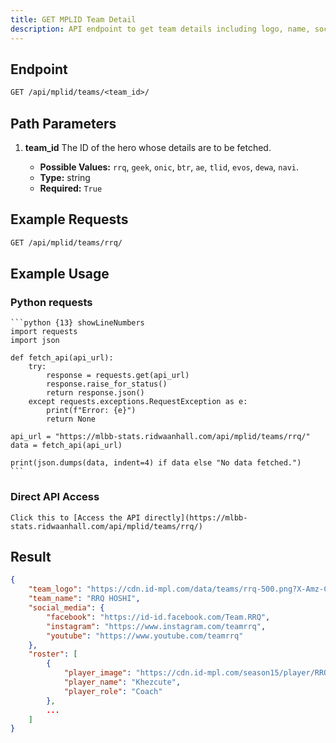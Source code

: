 ```yaml
---
title: GET MPLID Team Detail
description: API endpoint to get team details including logo, name, social media, and roster.
---
```


## Endpoint

```txt
GET /api/mplid/teams/<team_id>/
```

## Path Parameters

1. **team_id**
   The ID of the hero whose details are to be fetched.

   - **Possible Values:** `rrq`, `geek`, `onic`, `btr`, `ae`, `tlid`, `evos`, `dewa`, `navi`.
   - **Type:** string
   - **Required:** `True`

## Example Requests

```txt
GET /api/mplid/teams/rrq/
```

## Example Usage

### Python requests

    ```python {13} showLineNumbers
    import requests
    import json

    def fetch_api(api_url):
        try:
            response = requests.get(api_url)
            response.raise_for_status()
            return response.json()
        except requests.exceptions.RequestException as e:
            print(f"Error: {e}")
            return None

    api_url = "https://mlbb-stats.ridwaanhall.com/api/mplid/teams/rrq/"
    data = fetch_api(api_url)

    print(json.dumps(data, indent=4) if data else "No data fetched.")
    ```

### Direct API Access

    Click this to [Access the API directly](https://mlbb-stats.ridwaanhall.com/api/mplid/teams/rrq/)

## Result

```json {3} showLineNumbers
{
    "team_logo": "https://cdn.id-mpl.com/data/teams/rrq-500.png?X-Amz-Content-Sha256=UNSIGNED-PAYLOAD&X-Amz-Algorithm=AWS4-HMAC-SHA256&X-Amz-Credential=DO00UK9XG63MGT2KWV9H%2F20250721%2Fsgp1%2Fs3%2Faws4_request&X-Amz-Date=20250721T032229Z&X-Amz-SignedHeaders=host&X-Amz-Expires=21600&X-Amz-Signature=4df04cb715a850e95098a157bcc5bfa90e19f994c31b0767edf4c26d6738f2b3",
    "team_name": "RRQ HOSHI",
    "social_media": {
        "facebook": "https://id-id.facebook.com/Team.RRQ",
        "instagram": "https://www.instagram.com/teamrrq",
        "youtube": "https://www.youtube.com/teamrrq"
    },
    "roster": [
        {
            "player_image": "https://cdn.id-mpl.com/season15/player/RRQ/Khezcute.png?X-Amz-Content-Sha256=UNSIGNED-PAYLOAD&X-Amz-Algorithm=AWS4-HMAC-SHA256&X-Amz-Credential=DO00UK9XG63MGT2KWV9H%2F20250721%2Fsgp1%2Fs3%2Faws4_request&X-Amz-Date=20250721T060127Z&X-Amz-SignedHeaders=host&X-Amz-Expires=21600&X-Amz-Signature=7a407584af96e8542937808455c2f385ba64a1f6595049e55834136f6d9ddc3e",
            "player_name": "Khezcute",
            "player_role": "Coach"
        },
        ...
    ]
}
```